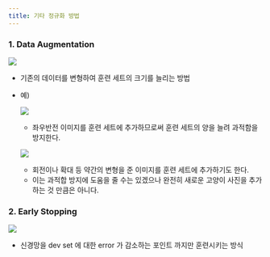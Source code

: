 ```yaml
---
title: 기타 정규화 방법
---
```

### 1. Data Augmentation

![](/assets/2c92c5c8-81fa-4720-9f28-6db87be5488f.png)

- 기존의 데이터를 변형하여 훈련 세트의 크기를 늘리는 방법
- 예)
    
    ![](/assets/4f77ea2c-edbb-496b-8d54-3d74c9ee81b3.png)
    
    - 좌우반전 이미지를 훈련 세트에 추가하므로써 훈련 세트의 양을 늘려  과적함을 방지한다.
    
    ![](/assets/add43837-8885-4eb4-86cb-a4300b25bf7c.png)
    
    - 회전이나 확대 등 약간의 변형을 준 이미지를 훈련 세트에 추가하기도 한다.
    - 이는 과적합 방지에 도움을 줄 수는 있겠으나 완전히 새로운 고양이 사진을 추가하는 것 만큼은 아니다.

### 2. Early Stopping

![](/assets/d148e57c-cea2-4d8c-9de0-ce1a43484628.png)

- 신경망을 dev set 에 대한 error 가 감소하는 포인트 까지만 훈련시키는 방식